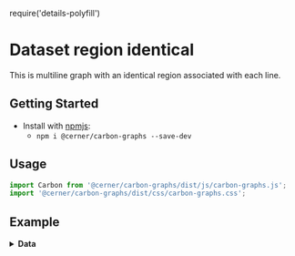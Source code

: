 require('details-polyfill')

# Dataset region identical

This is multiline graph with an identical region associated with each line.


## Getting Started

- Install with [npmjs](https://www.npmjs.com):
  - `npm i @cerner/carbon-graphs --save-dev`

## Usage
```js
import Carbon from '@cerner/carbon-graphs/dist/js/carbon-graphs.js';
import '@cerner/carbon-graphs/dist/css/carbon-graphs.css';
```

## Example
<LineGraph />

<details>
<summary style={{fontSize: 24 }}>
<b>Data</b>
</summary>

### Graph Config object
<GraphConfig />

### Data object
#### Dataset 1
<DataObject1 />

#### Dataset 8
<DataObject2 />

#### Dataset 9
<DataObject3 />
</details>
